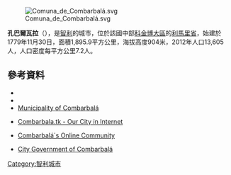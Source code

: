 [[Image:Comuna_de_Combarbalá.svg|right]]
<!-- 檔案不存在 [[Image:Cogoti_dam.jpg|thumb]] ，可從英文維基百科取得 -->

'''孔巴爾瓦拉'''（{{lang-es|Combarbalá}}），是[[智利|智利]]的城市，位於該國中部[[科金博大區|科金博大區]]的[[利馬里省|利馬里省]]，始建於1779年11月30日，面積1,895.9平方公里，海拔高度904米，2012年人口13,605人，人口密度每平方公里7.2人。

{{Coord|31|11|0|S|71|0|0|W|display=title}}

==參考資料==
*{{Cite web |url=http://www.combarbala.cl/ |title=Municipality of Combarbalá |accessdate=5 November 2010 |language=es |archive-date=2015-05-30 |archive-url=https://web.archive.org/web/20150530073629/http://www.combarbala.cl/ |dead-url=no }}
*{{Cite web |url= http://www.ine.cl/canales/chile_estadistico/censos_poblacion_vivienda/censo_pobl_vivi.php |title= National Statistics Institute |accessdate= 5 November 2010 |language= es |archive-date= 2019-01-06 |archive-url= https://web.archive.org/web/20190106234357/http://www.ine.cl/404.html?aspxerrorpath=%2Fcanales%2Fchile_estadistico%2Fcensos_poblacion_vivienda%2Fcenso_pobl_vivi.php |dead-url= no }}
*[http://www.combarbala.cl/ Municipality of Combarbalá] {{Wayback|url=http://www.combarbala.cl/ |date=20150530073629 }}
* {{es icon}} [https://web.archive.org/web/20060221222451/http://www.combarbala.tk/ Combarbala.tk - Our City in Internet]
* {{es icon}} [https://web.archive.org/web/20061118102526/http://www.combarbalavirtual.cl/ Combarbalá´s Online Community]
*{{es icon}} [http://www.combarbala.cl City Government of Combarbalá] {{Wayback|url=http://www.combarbala.cl/ |date=20150530073629 }}

{{Chile-geo-stub}}
[[Category:智利城市|Category:智利城市]]